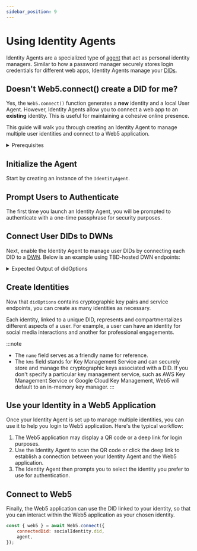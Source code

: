 ```yaml
---
sidebar_position: 9
---
```



# Using Identity Agents

Identity Agents are a specialized type of [agent](https://developer.tbd.website/docs/web5/learn/agents/) that act as personal identity managers.  Similar to how a password manager securely stores login credentials for different web apps, Identity Agents manage your [DIDs](https://developer.tbd.website/docs/web5/learn/decentralized-identifiers). 

## Doesn't Web5.connect() create a DID for me?
 
Yes, the `Web5.connect()` function generates a **new** identity and a local User Agent. However, Identity Agents allow you to connect a web app to an **existing** identity. This is useful for maintaining a cohesive online presence. 

This guide will walk you through creating an Identity Agent to manage multiple user identities and connect to a Web5 application.



<details>
<summary>Prerequisites</summary>

**Install the following packages**

```bash
npm i @web5/dids @web5/identity-agent @web5/api
```

**Import the following modules**
    
```js
import { DidIonMethod } from '@web5/dids';
import { IdentityAgent } from '@web5/identity-agent';
import { Web5, getTechPreviewDwnEndpoints } from '@web5/api';
```
    
</details>

## Initialize the Agent
Start by creating an instance of the `IdentityAgent`.

<CodeSnippet functionName="createIdentityAgent" />

## Prompt Users to Authenticate

The first time you launch an Identity Agent, you will be prompted to authenticate with a one-time passphrase for security purposes.
<CodeSnippet functionName="authenticateIdentityAgent" />

## Connect User DIDs to DWNs
Next, enable the Identity Agent to manage user DIDs by connecting each DID to a [DWN](https://developer.tbd.website/docs/web5/learn/decentralized-web-nodes/). Below is an example using TBD-hosted DWN endpoints:

<CodeSnippet functionName="getDwnEndpoints" />


<details>
<summary>Expected Output of didOptions</summary>

```js
{
  keySet: { verificationMethodKeys: [ [Object], [Object] ] },
  services: [
    {
      id: '#dwn',
      serviceEndpoint: [Object],
      type: 'DecentralizedWebNode'
    }
  ]
}
```
    
</details>

## Create Identities
Now that `didOptions` contains cryptographic key pairs and service endpoints, you can create as many identities as necessary. 

Each identity, linked to a unique DID, represents and compartmentalizes different aspects of a user. For example, a user can have an identity for social media interactions and another for professional engagements.

<CodeSnippet functionName="createSocialMediaAndCareerIdentity" />

:::note
* The `name` field serves as a friendly name for reference. 
* The `kms` field stands for Key Management Service and can securely store and manage the cryptographic keys associated with a DID. If you don't specify a particular key management service, such as AWS Key Management Service or Google Cloud Key Management, Web5 will default to an in-memory key manager.
:::

## Use your Identity in a Web5 Application
Once your Identity Agent is set up to manage multiple identities, you can use it to help you login to Web5 application. Here's the typical workflow: 

1. The Web5 application may display a QR code or a deep link for login purposes.
2. Use the Identity Agent to scan the QR code or click the deep link to establish a connection between your Identity Agent and the Web5 application.
3. The Identity Agent then prompts you to select the identity you prefer to use for authentication. 
 
## Connect to Web5
Finally, the Web5 application can use the DID linked to your identity, so that you can interact within the Web5 application as your chosen identity. 

```js
const { web5 } = await Web5.connect({
    connectedDid: socialIdentity.did,
    agent,
});
```


